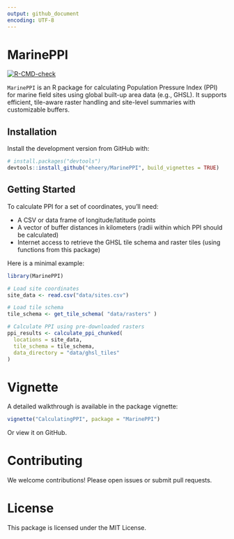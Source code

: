 ```yaml
---
output: github_document
encoding: UTF-8
---
```


<!-- README.md is generated from README.Rmd. Please edit that file -->

# MarinePPI

<!-- badges: start -->
[![R-CMD-check](https://github.com/eheery/MarinePPI/actions/workflows/R-CMD-check.yaml/badge.svg)](https://github.com/eheery/MarinePPI/actions/workflows/R-CMD-check.yaml)
<!-- badges: end -->

`MarinePPI` is an R package for calculating Population Pressure Index (PPI) for marine field sites using global built-up area data (e.g., GHSL). It supports efficient, tile-aware raster handling and site-level summaries with customizable buffers.

## Installation

Install the development version from GitHub with:

```r 
# install.packages("devtools")
devtools::install_github("eheery/MarinePPI", build_vignettes = TRUE)
```

## Getting Started

To calculate PPI for a set of coordinates, you'll need:

* A CSV or data frame of longitude/latitude points
* A vector of buffer distances in kilometers (radii within which PPI should be calculated)
* Internet access to retrieve the GHSL tile schema and raster tiles (using functions from this package)

Here is a minimal example:

```r 
library(MarinePPI)

# Load site coordinates
site_data <- read.csv("data/sites.csv")

# Load tile schema
tile_schema <- get_tile_schema( "data/rasters" )

# Calculate PPI using pre-downloaded rasters
ppi_results <- calculate_ppi_chunked(
  locations = site_data,
  tile_schema = tile_schema,
  data_directory = "data/ghsl_tiles"
)

```

# Vignette

A detailed walkthrough is available in the package vignette:

```r 
vignette("CalculatingPPI", package = "MarinePPI")
```
Or view it on GitHub.

# Contributing

We welcome contributions! Please open issues or submit pull requests.

# License

This package is licensed under the MIT License.
